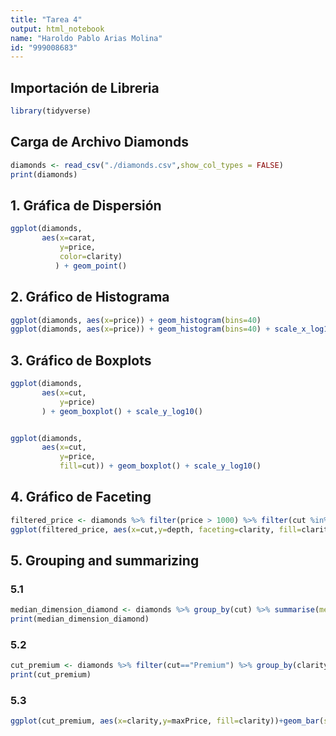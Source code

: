 ```yaml
---
title: "Tarea 4"
output: html_notebook
name: "Haroldo Pablo Arias Molina"
id: "999008683"
---
```


##  Importación de Libreria
```r
library(tidyverse)
```

##  Carga de Archivo Diamonds
```r
diamonds <- read_csv("./diamonds.csv",show_col_types = FALSE)
print(diamonds)
```

##  1. Gráfica de Dispersión
```r
ggplot(diamonds,
       aes(x=carat,
           y=price,
           color=clarity)
          ) + geom_point()
```


##  2. Gráfico de Histograma
```r
ggplot(diamonds, aes(x=price)) + geom_histogram(bins=40)
ggplot(diamonds, aes(x=price)) + geom_histogram(bins=40) + scale_x_log10()
```

##  3. Gráfico de Boxplots
```r
ggplot(diamonds,
       aes(x=cut, 
           y=price)
       ) + geom_boxplot() + scale_y_log10()


ggplot(diamonds,
       aes(x=cut,
           y=price,
           fill=cut)) + geom_boxplot() + scale_y_log10()
```
##  4. Gráfico de Faceting

```r
filtered_price <- diamonds %>% filter(price > 1000) %>% filter(cut %in% c("Good","Ideal","Premium"))
ggplot(filtered_price, aes(x=cut,y=depth, faceting=clarity, fill=clarity))+geom_bar(stat='identity')
```

##  5. Grouping and summarizing

### 5.1 
```r
median_dimension_diamond <- diamonds %>% group_by(cut) %>% summarise(mediaX = mean(x),mediaY = mean(y),mediaZ = mean(z))
print(median_dimension_diamond)
```
### 5.2 
```r
cut_premium <- diamonds %>% filter(cut=="Premium") %>% group_by(clarity) %>% summarise(minPrice=min(price), maxPrice=max(price))
print(cut_premium)
```

### 5.3 
```r
ggplot(cut_premium, aes(x=clarity,y=maxPrice, fill=clarity))+geom_bar(stat='identity')
```